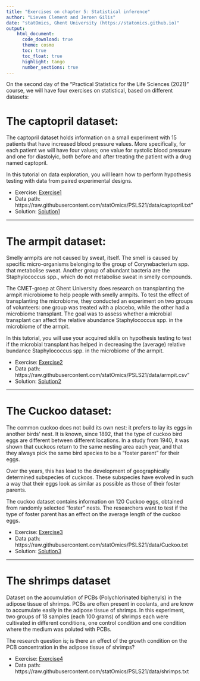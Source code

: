 ```yaml
---
title: "Exercises on chapter 5: Statistical inference"
author: "Lieven Clement and Jeroen Gilis"
date: "statOmics, Ghent University (https://statomics.github.io)"
output:
    html_document:
      code_download: true    
      theme: cosmo
      toc: true
      toc_float: true
      highlight: tango
      number_sections: true
---
```


On the second day of the "Practical Statistics for the Life Sciences (2021)" 
course, we will have four exercises on statistical, based on different 
datasets:


# The captopril dataset:

The captopril dataset holds information on a small experiment with 15 patients 
that have increased blood pressure values. More specifically, for each patient 
we will have four values; one value for systolic blood pressure and one for 
diastolyic, both before and after treating the patient with a drug named 
captopril.

In this tutorial on data exploration, you will learn how to perform hypothesis
testing with data from paired experimental designs.

- Exercise: [Exercise1](./05_1_captopril.html)
- Data path: https://raw.githubusercontent.com/statOmics/PSLS21/data/captopril.txt"
- Solution: [Solution1](./05_1_captopril_sol.html)

---

# The armpit dataset:

Smelly armpits are not caused by sweat, itself. The smell is caused by specific 
micro-organisms belonging to the group of Corynebacterium spp. that metabolise 
sweat. Another group of abundant bacteria are the Staphylococcus spp., which do
not metabolise sweat in smelly compounds.

The CMET-groep at Ghent University does research on transplanting the armpit 
microbiome to help people with smelly armpits. To test the effect of 
transplanting the microbiome, they conducted an experiment on two groups 
of volunteers: one group was treated with a placebo, while the other had a 
microbiome transplant. The goal was to assess whether a microbial transplant can affect the relative abundance Staphylococcus spp. in the microbiome of the armpit.

In this tutorial, you will use your acquired skills on hypothesis testing to 
test if the microbial transplant has helped in decreasing the (average) relative 
bundance Staphylococcus spp. in the microbiome of the armpit.

- Exercise: [Exercise2](./05_2_armpit.html)
- Data path: https://raw.githubusercontent.com/statOmics/PSLS21/data/armpit.csv"
- Solution: [Solution2](./05_2_armpit_sol.html)

---

# The Cuckoo dataset:

The common cuckoo does not build its own nest: it prefers to lay its eggs in 
another birds' nest. It is known, since 1892, that the type of cuckoo bird eggs 
are different between different locations. In a study from 1940, it was shown 
that cuckoos return to the same nesting area each year, and that they always 
pick the same bird species to be a "foster parent" for their eggs.

Over the years, this has lead to the development of geographically determined 
subspecies of cuckoos. These subspecies have evolved in such a way that their 
eggs look as similar as possible as those of their foster parents.

The cuckoo dataset contains information on 120 Cuckoo eggs, obtained from 
randomly selected "foster" nests. The researchers want to test if the type of 
foster parent has an effect on the average length of the cuckoo eggs. 

- Exercise: [Exercise3](./05_3_cuckoo.html)
- Data path: https://raw.githubusercontent.com/statOmics/PSLS21/data/Cuckoo.txt
- Solution: [Solution3](./05_3_cuckoo_sol.html)

---

# The shrimps dataset

Dataset on the accumulation of PCBs (Polychlorinated biphenyls)
in the adipose tissue of shrimps. PCBs are often present in coolants, and are 
know to accumulate easily in the adipose tissue of shrimps. In this experiment, 
two groups of 18 samples (each 100 grams) of shrimps each were cultivated 
in different conditions, one control condition and one condition 
where the medium was poluted with PCBs. 

The research question is; is there an effect of the growth condition on the PCB 
concentration in the adipose tissue of shrimps?

- Exercise: [Exercise4](./05_4_shrimps.html)
- Data path: https://raw.githubusercontent.com/statOmics/PSLS21/data/shrimps.txt






